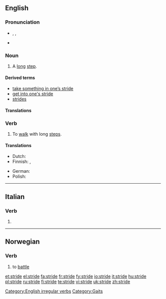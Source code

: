 {{see|stridè}}
==English==

===Pronunciation===
* {{enPR|strīd}}, {{IPA|/straɪd/}}, {{SAMPA|/straId/}}
* {{audio|en-us-stride.ogg|Audio (US)}}

===Noun===
{{en-noun}}

# A [[long]] [[step]].

====Derived terms====
* [[take something in one’s stride]]
* [[get into one's stride]]
* [[strides]] {{qualifier|Australian|plural only}}

====Translations====
{{trans-top|long step}}
{{trans-mid}}
{{trans-bottom}}

===Verb===
{{en-verb|strides|striding|strode|'''[[stridden]]''' ''(UK)'' ''or'' '''[[strode]]''' ''(US)''}}

# {{intransitive}} To [[walk]] with long [[step]]s.

====Translations====
{{trans-top|to walk with long steps}}
* Dutch: {{t-|nl|schrijden}}
* Finnish: {{qualifier|once, take one long step}} {{t|fi|harpata}}, {{qualifier|continuously}} {{t-|fi|harppoa}}
{{trans-mid}}
* German: {{t+|de|schreiten}}
* Polish: {{t|pl|kroczyć}}
{{trans-bottom}}

[[Category:English irregular verbs]]
[[Category:Gaits]]

----

==Italian==

===Verb===
{{infl|it|verb form}}

# {{form of|[[third-person|Third-person]] [[singular]] [[present tense]]|[[stridere#Italian|stridere]]|lang=Italian}}

----

==Norwegian==

===Verb===
{{infl|no|verb|head=[[å]] stride}}

# to [[battle]]

[[et:stride]]
[[el:stride]]
[[fa:stride]]
[[fr:stride]]
[[fy:stride]]
[[io:stride]]
[[it:stride]]
[[hu:stride]]
[[pl:stride]]
[[ru:stride]]
[[fi:stride]]
[[te:stride]]
[[vi:stride]]
[[uk:stride]]
[[zh:stride]]